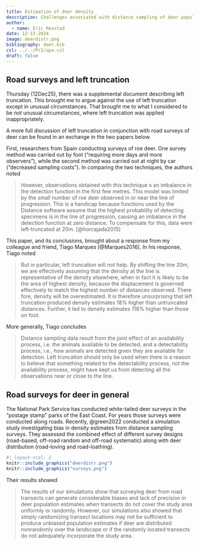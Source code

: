 ```yaml
---
title: Estimation of deer density
description: Challenges associated with distance sampling of deer populations
author: 
  - name: Eric Rexstad
date: 12-13-2024
image: deerdistr.png
bibliography: deer.bib
csl: ../../Pr2/apa.csl
draft: false
---
```


## Road surveys and left truncation

Thursday (12Dec25), there was a supplemental document describing left truncation. This brought me to argue against the use of left truncation except in unusual circumstances. That brought me to what I considered to be *not* unusual circumstances, where left truncation was applied inappropriately.

A more full discussion of left truncation in conjunction with road surveys of deer can be found in an exchange in the two papers below.

First, researchers from Spain conducting surveys of roe deer. One survey method was carried out by foot ("requiring more days and more observers"), while the second method was carried out at night by car ("decreased sampling costs"). In comparing the two techniques, the authors noted

> However, observations obtained with this technique s
an imbalance in the detection function in the first few metres. This model was limited by the small number of roe deer observed in or near the line of progression. This is a handicap because functions used by the Distance software assume that the highest probability of detecting specimens is in the line of progression, causing an imbalance in the detection function at zero distance. To compensate for this, data were left-truncated at 20m.
[@horcajada2015]

This paper, and its conclusions, brought about a response from my colleague and friend, Tiago Marques [@Marques2016]. In his response, Tiago noted

> But in particular, left truncation will not help. By shifting the line 20m, we are effectively assuming that the density at the line is representative of the density elsewhere, when in fact it is likely to be the area of highest density, because the displacement is governed effectively to match the highest number of distances observed. There fore, density will be overestimated. It is therefore unsurprising that left truncation produced density estimates 18% higher than untruncated distances. Further, it led to density estimates 118% higher than those on foot.

More generally, Tiago concludes

> Distance sampling data result from the joint effect of an availability process, i.e. the animals available to be detected, and a detectability process, i.e., how animals are detected given they are available for detection. Left truncation should only be used when there is a reason to believe that something related to the detectability process, not the availability process, might have kept us from detecting all the observations near or close to the line.

## Road surveys for deer in general

The National Park Service has conducted white-tailed deer surveys in the "postage stamp" parks of the East Coast. For years those surveys were conducted along roads. Recently, @green2022 conducted a simulation study investigating bias in density estimates from distance sampling surveys. They assessed the combined effect of different survey designs (road-based, off-road random and off-road systematic) along with deer distribution (road-loving and road-loathing). 

```r
#| layout-ncol: 2
knitr::include_graphics("deerdistr.png")
knitr::include_graphics("surveys.png")
```

Their results showed

> The results of our simulations show that surveying deer from road transects can generate considerable biases and lack of  precision in deer population estimates when transects do not cover the study area uniformly or randomly. However, our  simulations also showed that simply randomizing transect locations may not be sufficient to produce unbiased population  estimates if deer are distributed nonrandomly over the landscape or if the randomly located transects do not adequately  incorporate the study area.